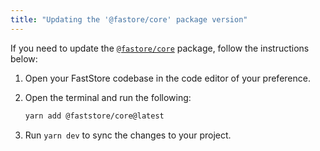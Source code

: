 ```yaml
---
title: "Updating the '@fastore/core' package version"
---
```


If you need to update the [`@fastore/core`](https://developers.vtex.com/docs/guides/faststore/project-structure-overview#packagejson) package, follow the instructions below:

1. Open your FastStore codebase in the code editor of your preference.

2. Open the terminal and run the following:

    ```bash
    yarn add @faststore/core@latest
    ```

3. Run `yarn dev` to sync the changes to your project.
